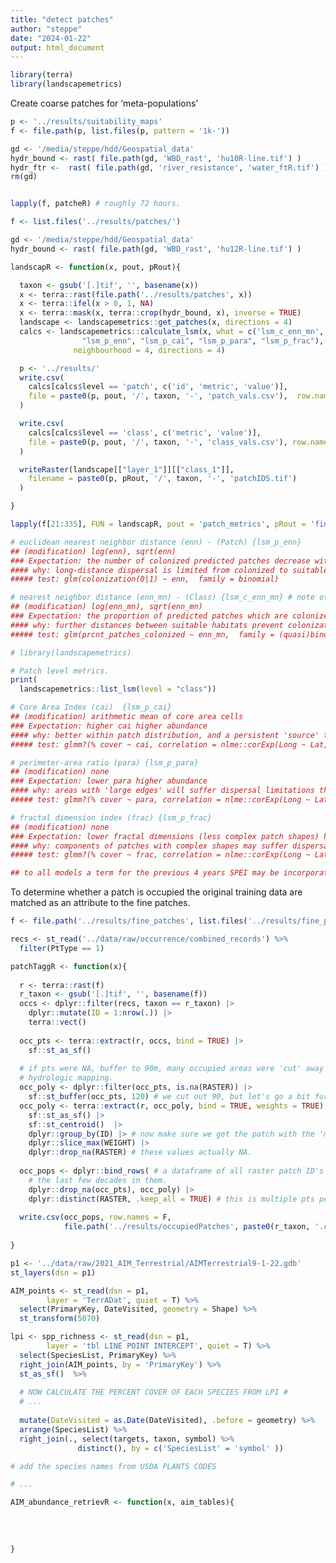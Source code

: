 ```yaml
---
title: "detect patches"
author: "steppe"
date: "2024-01-22"
output: html_document
---
```


```r
library(terra)
library(landscapemetrics)
```

Create coarse patches for 'meta-populations'

```r

p <- '../results/suitability_maps'
f <- file.path(p, list.files(p, pattern = '1k-'))

gd <- '/media/steppe/hdd/Geospatial_data'
hydr_bound <- rast( file.path(gd, 'WBD_rast', 'hu10R-line.tif') )
hydr_ftr <-  rast( file.path(gd, 'river_resistance', 'water_ftR.tif') )
rm(gd)


lapply(f, patcheR) # roughly 72 hours. 

```




```r

f <- list.files('../results/patches/')

gd <- '/media/steppe/hdd/Geospatial_data'
hydr_bound <- rast( file.path(gd, 'WBD_rast', 'hu12R-line.tif') )

landscapR <- function(x, pout, pRout){

  taxon <- gsub('[.]tif', '', basename(x))
  x <- terra::rast(file.path('../results/patches', x))
  x <- terra::ifel(x > 0, 1, NA)
  x <- terra::mask(x, terra::crop(hydr_bound, x), inverse = TRUE)
  landscape <- landscapemetrics::get_patches(x, directions = 4)
  calcs <- landscapemetrics::calculate_lsm(x, what = c('lsm_c_enn_mn', 'lsm_c_enn_cv',
                "lsm_p_enn", "lsm_p_cai", "lsm_p_para", "lsm_p_frac"), 
              neighbourhood = 4, directions = 4)

  p <- '../results/'
  write.csv(
    calcs[calcs$level == 'patch', c('id', 'metric', 'value')],
    file = paste0(p, pout, '/', taxon, '-', 'patch_vals.csv'),  row.names = F
  )

  write.csv(
    calcs[calcs$level == 'class', c('metric', 'value')],
    file = paste0(p, pout, '/', taxon, '-', 'class_vals.csv'), row.names = F
  )

  writeRaster(landscape[["layer_1"]][["class_1"]], 
    filename = paste0(p, pRout, '/', taxon, '-', 'patchIDS.tif')
  )

}

lapply(f[21:335], FUN = landscapR, pout = 'patch_metrics', pRout = 'fine_patches')

```


```r

# euclidean nearest neighbor distance (enn) - (Patch) {lsm_p_enn}
## (modification) log(enn), sqrt(enn)
### Expectation: the number of colonized predicted patches decrease with increasing distance.
#### why: long-distance dispersal is limited from colonized to suitable patches. 
##### test: glm(colonization(0|1) ~ enn,  family = binomial)

# nearest neighbor distance (enn_mn) - (Class) {lsm_c_enn_mn} # note other method of aggregation can be used too!
## (modification) log(enn_mn), sqrt(enn_mn)
### Expectation: the proportion of predicted patches which are colonized decreases with increaing mean distance between patches
#### why: further distances between suitable habitats prevent colonization and recolonization of habitat.
##### test: glm(prcnt_patches_colonized ~ enn_mn,  family = (quasi)binomial)


```


```r
# library(landscapemetrics)

# Patch level metrics. 
print(
  landscapemetrics::list_lsm(level = "class"))

# Core Area Index (cai)  {lsm_p_cai}
## (modification) arithmetic mean of core area cells
### Expectation: higher cai higher abundance
#### why: better within patch distribution, and a persistent 'source' to 'sink' peripheral cells. 
##### test: glmm?(% cover ~ cai, correlation = nlme::corExp(Long ~ Lat, nugget=T), family = quasibinomial)

# perimeter-area ratio (para) {lsm_p_para}
## (modification) none
### Expectation: lower para higher abundance
#### why: areas with 'large edges' will suffer dispersal limitations throughout them, as many seeds will go to unsuitable habitat.
##### test: glmm?(% cover ~ para, correlation = nlme::corExp(Long ~ Lat, nugget=T), family = quasibinomial)

# fractal dimension index (frac) {lsm_p_frac}
## (modification) none
### Expectation: lower fractal dimensions (less complex patch shapes) have higher abundances. 
#### why: components of patches with complex shapes may suffer dispersal limitation. 
##### test: glmm?(% cover ~ frac, correlation = nlme::corExp(Long ~ Lat, nugget=T), family = quasibinomial)

## to all models a term for the previous 4 years SPEI may be incorporated. 

```

To determine whether a patch is occupied the original training data are matched as an attribute to the fine patches. 

```r

f <- file.path('../results/fine_patches', list.files('../results/fine_patches'))

recs <- st_read('../data/raw/occurrence/combined_records') %>% 
  filter(PtType == 1)

patchTaggR <- function(x){
  
  r <- terra::rast(f)
  r_taxon <- gsub('[.]tif', '', basename(f))
  occs <- dplyr::filter(recs, taxon == r_taxon) |>
    dplyr::mutate(ID = 1:nrow(.)) |>
    terra::vect()
  
  occ_pts <- terra::extract(r, occs, bind = TRUE) |>
    sf::st_as_sf()
  
  # if pts were NA, buffer to 90m, many occupied areas were 'cut' away by the 
  # hydrologic mapping. 
  occ_poly <- dplyr::filter(occ_pts, is.na(RASTER)) |>
    sf::st_buffer(occ_pts, 120) # we cut out 90, but let's go a bit further for corner cases.
  occ_poly <- terra::extract(r, occ_poly, bind = TRUE, weights = TRUE) |>
    sf::st_as_sf() |>
    sf::st_centroid()  |>
    dplyr::group_by(ID) |> # now make sure we get the patch with the 'most' overlap with the polygon
    dplyr::slice_max(WEIGHT) |>
    dplyr::drop_na(RASTER) # these values actually NA. 
    
  occ_pops <- dplyr::bind_rows( # a dataframe of all raster patch ID's with populations known from within
    # the last few decades in them. 
    dplyr::drop_na(occ_pts), occ_poly) |>
    dplyr::distinct(RASTER, .keep_all = TRUE) # this is multiple pts per patch - not neccessary for us. 
  
  write.csv(occ_pops, row.names = F,
            file.path('../results/occupiedPatches', paste0(r_taxon, '.csv')))
  
}

```


```r

p1 <- '../data/raw/2021_AIM_Terrestrial/AIMTerrestrial9-1-22.gdb'
st_layers(dsn = p1)

AIM_points <- st_read(dsn = p1, 
        layer = 'TerrADat', quiet = T) %>%
  select(PrimaryKey, DateVisited, geometry = Shape) %>% 
  st_transform(5070) 

lpi <- spp_richness <- st_read(dsn = p1, 
        layer = 'tbl LINE POINT INTERCEPT', quiet = T) %>% 
  select(SpeciesList, PrimaryKey) %>% 
  right_join(AIM_points, by = 'PrimaryKey') %>% 
  st_as_sf()  %>% 
  
  # NOW CALCULATE THE PERCENT COVER OF EACH SPECIES FROM LPI #
  # ...
   
  mutate(DateVisited = as.Date(DateVisited), .before = geometry) %>% 
  arrange(SpeciesList) %>% 
  right_join(., select(targets, taxon, symbol) %>% 
               distinct(), by = c('SpeciesList' = 'symbol' ))

# add the species names from USDA PLANTS CODES

# ...

AIM_abundance_retrievR <- function(x, aim_tables){
  
  
  
  
}

```


